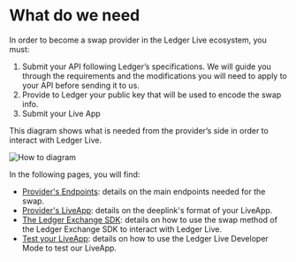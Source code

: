 
# What do we need

In order to become a swap provider in the Ledger Live ecosystem, you must:
 1. Submit your API following Ledger’s specifications. We will guide you through the requirements and the modifications you will need to apply to your API before sending it to us.
 2. Provide to Ledger your public key that will be used to encode the swap info.
 3. Submit your Live App 

This diagram shows what is needed from the provider’s side in order to interact with Ledger Live.

<Zoom>
    <img
      alt="How to diagram"
      src="/exchange/how-to.png"
    />
</Zoom>


In the following pages, you will find:
- [Provider's Endpoints](./providers-endpoints): details on the main endpoints needed for the swap.
- [Provider's LiveApp](./providers-liveapp): details on the deeplink's format of your LiveApp.
- [The Ledger Exchange SDK](../howto/ledger-exchange-sdk): details on how to use the swap method of the Ledger Exchange SDK to interact with Ledger Live.
- [Test your LiveApp](../../../../APIs/wallet-api/examples/test-live-app/prerequisites): details on how to use the Ledger Live Developer Mode to test our LiveApp. 
